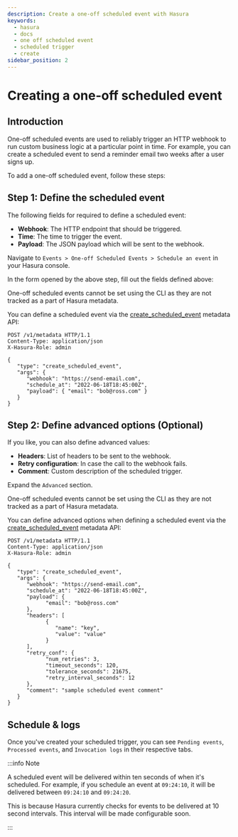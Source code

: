 ```yaml
---
description: Create a one-off scheduled event with Hasura
keywords:
  - hasura
  - docs
  - one off scheduled event
  - scheduled trigger
  - create
sidebar_position: 2
---
```



# Creating a one-off scheduled event

## Introduction

One-off scheduled events are used to reliably trigger an HTTP webhook to run custom business logic at a particular point in time. For example, you can create a scheduled event to send a reminder email two weeks after a user signs up.

To add a one-off scheduled event, follow these steps:

## Step 1: Define the scheduled event

The following fields for required to define a scheduled event:

- **Webhook**: The HTTP endpoint that should be triggered.
- **Time**: The time to trigger the event.
- **Payload**: The JSON payload which will be sent to the webhook.

<Tabs className="api-tabs">
<TabItem value="console" label="Console">

Navigate to `Events > One-off Scheduled Events > Schedule an event` in your Hasura console.

<Thumbnail
  src="/img/graphql/core/event-triggers/one-off.png"
  alt="Adding a one-off scheduled event"
  width="900px"
/>

In the form opened by the above step, fill out the fields defined above:

<Thumbnail
  src="/img/graphql/core/event-triggers/define-one-off-event.png"
  alt="Defining the scheduled event"
  width="550px"
/>
</TabItem>
<TabItem value="cli" label="CLI">

One-off scheduled events cannot be set using the CLI as they are not tracked as a part of Hasura metadata.

</TabItem>
<TabItem value="api" label="API">

You can define a scheduled event via the [create_scheduled_event](/graphql/core/api-reference/metadata-api/scheduled-triggers.mdx#metadata-create-scheduled-event) metadata API:

```http
POST /v1/metadata HTTP/1.1
Content-Type: application/json
X-Hasura-Role: admin

{
   "type": "create_scheduled_event",
   "args": {
      "webhook": "https://send-email.com",
      "schedule_at": "2022-06-18T18:45:00Z",
      "payload": { "email": "bob@ross.com" }
   }
}
```

</TabItem>
</Tabs>

## Step 2: Define advanced options (Optional)

If you like, you can also define advanced values:

-   **Headers**: List of headers to be sent to the webhook.
-   **Retry configuration**: In case the call to the webhook fails.
-   **Comment**: Custom description of the scheduled trigger.

<Tabs className="api-tabs">
<TabItem value="console" label="Console">

Expand the `Advanced` section.

<Thumbnail
  src="/img/graphql/core/event-triggers/advanced-one-off.png"
  alt="Defining advanced options for a scheduled event"
  width="700px"
/>
</TabItem>
<TabItem value="cli" label="CLI">

One-off scheduled events cannot be set using the CLI as they are not tracked as a part of Hasura metadata.

</TabItem>
<TabItem value="api" label="API">

You can define advanced options when defining a scheduled event via the [create_scheduled_event](/graphql/core/api-reference/metadata-api/scheduled-triggers.mdx#metadata-create-scheduled-event) metadata API:

```http
POST /v1/metadata HTTP/1.1
Content-Type: application/json
X-Hasura-Role: admin

{
   "type": "create_scheduled_event",
   "args": {
      "webhook": "https://send-email.com",
      "schedule_at": "2022-06-18T18:45:00Z",
      "payload": {
            "email": "bob@ross.com"
      },
      "headers": [
            {
               "name": "key",
               "value": "value"
            }
      ],
      "retry_conf": {
            "num_retries": 3,
            "timeout_seconds": 120,
            "tolerance_seconds": 21675,
            "retry_interval_seconds": 12
      },
      "comment": "sample scheduled event comment"
   }
}
```

</TabItem>
</Tabs>

## Schedule & logs

Once you've created your scheduled trigger, you can see `Pending events`, `Processed events`, and `Invocation logs` in their respective tabs.

<Thumbnail
  src="/img/graphql/core/event-triggers/pending-one-off.png"
  alt="Schedule and logs for scheduled events"
  width="1200px"
/>

:::info Note

A scheduled event will be delivered within ten seconds of when it's scheduled. For example, if you schedule an event at `09:24:10`, it will be delivered between `09:24:10` and `09:24:20`.

This is because Hasura currently checks for events to be delivered at 10 second intervals. This interval will be made configurable soon.

:::
